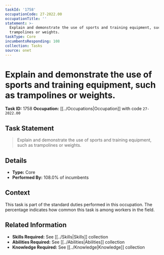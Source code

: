 ```yaml
---
taskId: '1758'
occupationCode: 27-2022.00
occupationTitle: ''
statement: >-
  Explain and demonstrate the use of sports and training equipment, such as
  trampolines or weights.
taskType: Core
incumbentsResponding: 108
collection: Tasks
source: onet
---
```

# Explain and demonstrate the use of sports and training equipment, such as trampolines or weights.

**Task ID:** 1758
**Occupation:** [[../Occupations|Occupation]] with code `27-2022.00`

## Task Statement

> Explain and demonstrate the use of sports and training equipment, such as trampolines or weights.

## Details

- **Type:** Core
- **Performed By:** 108.0% of incumbents

## Context

This task is part of the standard duties performed in this occupation. The percentage indicates how common this task is among workers in the field.

## Related Information

- **Skills Required:** See [[../Skills|Skills]] collection
- **Abilities Required:** See [[../Abilities|Abilities]] collection
- **Knowledge Required:** See [[../Knowledge|Knowledge]] collection
